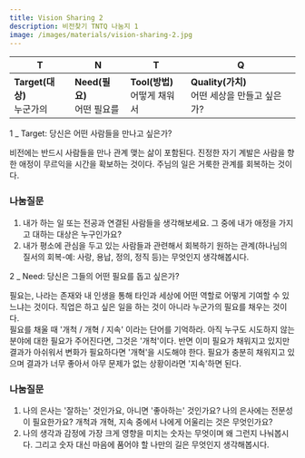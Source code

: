 ```yaml
---
title: Vision Sharing 2
description: 비전찾기 TNTQ 나눔지 1
image: /images/materials/vision-sharing-2.jpg
---
```

|               T              |                 N             |                 T              |                      Q                     |
| ---------------------------- | ----------------------------- | ------------------------------ | ------------------------------------------ |
| **Target(대상)** <br /> 누군가의 | **Need(필요)** <br /> 어떤 필요를 | **Tool(방법)** <br /> 어떻게 채워서 | **Quality(가치)** <br /> 어떤 세상을 만들고 싶은가?|

<Callout>
1 _ Target: 당신은 어떤 사람들을 만나고 싶은가? 
</Callout>

비전에는 반드시 사람들을 만나 관계 맺는 삶이 포함된다. 진정한 자기 계발은 사람을 향한 애정이 무르익을 시간을 확보하는 것이다. 주님의 일은 거룩한 관계를 회복하는 것이다.

### 나눔질문
1. 내가 하는 일 또는 전공과 연결된 사람들을 생각해보세요. 그 중에 내가 애정을 가지고 대하는 대상은 누구인가요?
2. 내가 평소에 관심을 두고 있는 사람들과 관련해서 회복하기 원하는 관계(하나님의 질서의 회복-예: 사랑, 용납, 정의, 정직 등)는 무엇인지 생각해봅시다.

<Callout>
2 _ Need: 당신은 그들의 어떤 필요를 돕고 싶은가?
</Callout>

필요는, 나라는 존재와 내 인생을 통해 타인과 세상에 어떤 역할로 어떻게 기여할 수 있느냐는 것이다. 직업은 하고 싶은 일을 하는 것이 아니라 누군가의 필요를 채우는 것이다. \
필요를 채울 때 '개척 / 개혁 / 지속' 이라는 단어를 기억하라. 아직 누구도 시도하지 않는 분야에 대한 필요가 주어진다면, 그것은 '개척'이다. 반면 이미 필요가 채워지고 있지만 결과가 아쉬워서 변화가 필요하다면 '개혁'을 시도해야 한다. 필요가 충분히 채워지고 있으며 결과가 너무 좋아서 아무 문제가 없는 상황이라면 '지속'하면 된다. 

### 나눔질문
1. 나의 은사는 '잘하는' 것인가요, 아니면 '좋아하는' 것인가요? 나의 은사에는 전문성이 필요한가요? 개척과 개혁, 지속 중에서 나에게 어울리는 것은 무엇인가요?
2. 나의 생각과 감정에 가장 크게 영향을 미치는 숫자는 무엇이며 왜 그런지 나눠봅시다. 그리고 숫자 대신 마음에 품어야 할 나만의 길은 무엇인지 생각해봅시다.
